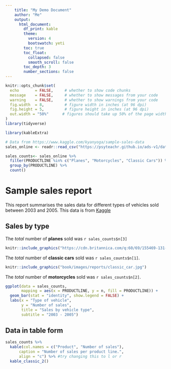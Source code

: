 ```yaml
---
    title: "My Demo Document"
    author: "Me"
    output:
      html_document:
        df_print: kable
        theme: 
          version: 4
          bootswatch: yeti
        toc: true
        toc_float:
          collapsed: false
          smooth_scroll: false
        toc_depth: 3
        number_sections: false
---
```


```r
knitr::opts_chunk$set(
  echo       = FALSE,     # whether to show code chunks
  message    = FALSE,     # whether to show messages from your code
  warning    = FALSE,     # whether to show warnings from your code
  fig.width  = 8,         # figure width in inches (at 96 dpi)
  fig.height = 5,         # figure height in inches (at 96 dpi)
  out.width = "50%"      # figures should take up 50% of the page width
)
library(tidyverse)

library(kableExtra)
```

```r
# Data from https://www.kaggle.com/kyanyoga/sample-sales-data
sales_online <- readr::read_csv("https://psyteachr.github.io/ads-v1/data/sales_data_sample.csv")
```

```r
sales_counts<- sales_online %>%
  filter(PRODUCTLINE %in% c("Planes", "Motorcycles", "Classic Cars")) %>%
  group_by(PRODUCTLINE) %>%
  count()
```

# Sample sales report

This report summarises the sales data for different types of vehicles sold between 2003 and 2005. This data is from [Kaggle](https://www.kaggle.com/kyanyoga/sample-sales-data)

## Sales by type

The *total* number of **planes** sold was `r sales_counts$n[3]`

```r
knitr::include_graphics("https://cdn.britannica.com/q:60/69/155469-131-14083F59/airplane-flight.jpg")
```

The *total* number of **classic cars** sold was `r sales_counts$n[1]`.

```r
knitr::include_graphics("book/images/reports/classic_car.jpg")
```


The *total* number of **motorcycles** sold was `r sales_counts$n[2]`.

```r
ggplot(data = sales_counts, 
       mapping = aes(x = PRODUCTLINE, y = n, fill = PRODUCTLINE)) +
  geom_bar(stat = "identity", show.legend = FALSE) +
  labs(x = "Type of vehicle",
       y = "Number of sales",
       title = "Sales by vehicle type",
       subtitle = "2003 - 2005")
```

## Data in table form


```r
sales_counts %>%
  kable(col.names = c("Product", "Number of sales"),
      caption = "Number of sales per product line.", 
      align = "c") %>% #try changing this to l or r
  kable_classic_2()
```

